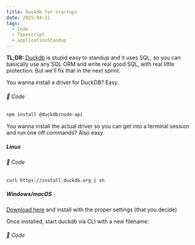 ```yaml
---
title: Duckdb for startups
date: 2025-04-22
tags:
  - Code
  - Typescript
  - applicationStandup
---
```


**TL;DR:** [Duckdb](https://duckdb.org/) is stupid easy to standup and it uses SQL, so you can basically use any SQL ORM and write real good SQL, with real little protection. 
But we'll fix that in the next sprint.

You wanna install a driver for DuckDB? Easy. 
###### 💾 Code
```bash
npm install @duckdb/node-api
```

You wanna install the actual driver so you can get into a terminal session and run one off commands? Also easy.

##### Linux
###### 💾 Code
```bash
curl https://install.duckdb.org | sh
```
##### Windows/macOS
[Download here](https://duckdb.org/docs/installation/?version=stable&environment=cli&platform=macos&download_method=direct) and install with the proper settings (that you decide)

Once installed, start duckdb via CLI with a new filename:
###### 💾 Code
```bash

```